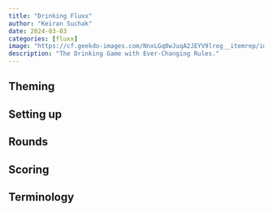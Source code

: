 ```yaml
---
title: "Drinking Fluxx"
author: "Keiran Suchak"
date: 2024-03-03
categories: [fluxx]
image: "https://cf.geekdo-images.com/NnxLGq0wJuqA2JEYV9lrog__itemrep/img/MjiP5n3xhaSKawWloW4-aT_fFTY=/fit-in/246x300/filters:strip_icc()/pic3587406.jpg"
description: "The Drinking Game with Ever-Changing Rules."
---
```


## Theming

## Setting up

## Rounds

## Scoring

## Terminology



